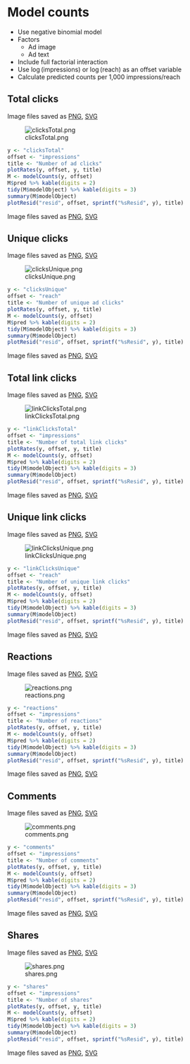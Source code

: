 # Model counts

* Use negative binomial model
* Factors
  * Ad image
  * Ad text
* Include full factorial interaction
* Use $\log(\text{impressions})$ or $\log(\text{reach})$ as an offset variable
* Calculate predicted counts per 1,000 impressions/reach


## Total clicks

Image files saved as [PNG](../figures/clicksTotal.png), [SVG](../figures/clicksTotal.svg)

![clicksTotal.png](../figures/clicksTotal.png)

```r
y <- "clicksTotal"
offset <- "impressions"
title <- "Number of ad clicks"
plotRates(y, offset, y, title)
M <- modelCounts(y, offset)
M$pred %>% kable(digits = 2)
tidy(M$modelObject) %>% kable(digits = 3)
summary(M$modelObject)
plotResid("resid", offset, sprintf("%sResid", y), title)
```

Image files saved as [PNG](../figures/clicksTotalResid.png), [SVG](../figures/clicksTotalResid.svg)


## Unique clicks

Image files saved as [PNG](../figures/clicksUnique.png), [SVG](../figures/clicksUnique.svg)

![clicksUnique.png](../figures/clicksUnique.png)

```r
y <- "clicksUnique"
offset <- "reach"
title <- "Number of unique ad clicks"
plotRates(y, offset, y, title)
M <- modelCounts(y, offset)
M$pred %>% kable(digits = 2)
tidy(M$modelObject) %>% kable(digits = 3)
summary(M$modelObject)
plotResid("resid", offset, sprintf("%sResid", y), title)
```

Image files saved as [PNG](../figures/clicksUniqueResid.png), [SVG](../figures/clicksUniqueResid.svg)


## Total link clicks

Image files saved as [PNG](../figures/linkClicksTotal.png), [SVG](../figures/linkClicksTotal.svg)

![linkClicksTotal.png](../figures/linkClicksTotal.png)

```r
y <- "linkClicksTotal"
offset <- "impressions"
title <- "Number of total link clicks"
plotRates(y, offset, y, title)
M <- modelCounts(y, offset)
M$pred %>% kable(digits = 2)
tidy(M$modelObject) %>% kable(digits = 3)
summary(M$modelObject)
plotResid("resid", offset, sprintf("%sResid", y), title)
```

Image files saved as [PNG](../figures/linkClicksTotalResid.png), [SVG](../figures/linkClicksTotalResid.svg)


## Unique link clicks

Image files saved as [PNG](../figures/linkClicksUnique.png), [SVG](../figures/linkClicksUnique.svg)

![linkClicksUnique.png](../figures/linkClicksUnique.png)

```r
y <- "linkClicksUnique"
offset <- "reach"
title <- "Number of unique link clicks"
plotRates(y, offset, y, title)
M <- modelCounts(y, offset)
M$pred %>% kable(digits = 2)
tidy(M$modelObject) %>% kable(digits = 3)
summary(M$modelObject)
plotResid("resid", offset, sprintf("%sResid", y), title)
```

Image files saved as [PNG](../figures/linkClicksUniqueResid.png), [SVG](../figures/linkClicksUniqueResid.svg)


## Reactions

Image files saved as [PNG](../figures/reactions.png), [SVG](../figures/reactions.svg)

![reactions.png](../figures/reactions.png)

```r
y <- "reactions"
offset <- "impressions"
title <- "Number of reactions"
plotRates(y, offset, y, title)
M <- modelCounts(y, offset)
M$pred %>% kable(digits = 2)
tidy(M$modelObject) %>% kable(digits = 3)
summary(M$modelObject)
plotResid("resid", offset, sprintf("%sResid", y), title)
```

Image files saved as [PNG](../figures/reactionsResid.png), [SVG](../figures/reactionsResid.svg)



## Comments

Image files saved as [PNG](../figures/comments.png), [SVG](../figures/comments.svg)

![comments.png](../figures/comments.png)

```r
y <- "comments"
offset <- "impressions"
title <- "Number of comments"
plotRates(y, offset, y, title)
M <- modelCounts(y, offset)
M$pred %>% kable(digits = 2)
tidy(M$modelObject) %>% kable(digits = 3)
summary(M$modelObject)
plotResid("resid", offset, sprintf("%sResid", y), title)
```

Image files saved as [PNG](../figures/commentsResid.png), [SVG](../figures/commentsResid.svg)


## Shares

Image files saved as [PNG](../figures/shares.png), [SVG](../figures/shares.svg)

![shares.png](../figures/shares.png)

```r
y <- "shares"
offset <- "impressions"
title <- "Number of shares"
plotRates(y, offset, y, title)
M <- modelCounts(y, offset)
M$pred %>% kable(digits = 2)
tidy(M$modelObject) %>% kable(digits = 3)
summary(M$modelObject)
plotResid("resid", offset, sprintf("%sResid", y), title)
```

Image files saved as [PNG](../figures/sharesResid.png), [SVG](../figures/sharesResid.svg)
